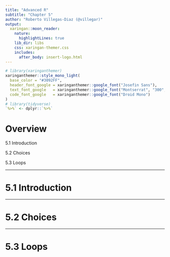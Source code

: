 ```yaml
---
title: "Advanced R"
subtitle: "Chapter 5"
author: "Roberto Villegas-Diaz (@villegar)"
output:
  xaringan::moon_reader:
    nature:
      highlightLines: true
    lib_dir: libs
    css: xaringan-themer.css
    includes:
      after_body: insert-logo.html
---
```



```r
# library(xaringanthemer)
xaringanthemer::style_mono_light(
  base_color = "#3092FF",
  header_font_google = xaringanthemer::google_font("Josefin Sans"),
  text_font_google   = xaringanthemer::google_font("Montserrat", "300", "300i"),
  code_font_google   = xaringanthemer::google_font("Droid Mono")
)
# library(tidyverse)
`%>%` <- dplyr::`%>%`
```

# Overview

5.1 Introduction

5.2 Choices

5.3 Loops

---

# 5.1 Introduction

---

# 5.2 Choices

---

# 5.3 Loops